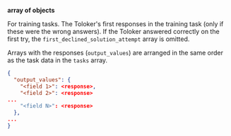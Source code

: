 **array of objects**

For training tasks. The Toloker's first responses in the training task (only if these were the wrong answers). If the Toloker answered correctly on the first try, the `first_declined_solution_attempt` array is omitted.

Arrays with the responses (`output_values`) are arranged in the same order as the task data in the `tasks` array.

```json
{
  "output_values": {
    "<field 1>": <response>,
    "<field 2>": <response>
...
    "<field N>": <response>
  },
...
}
```